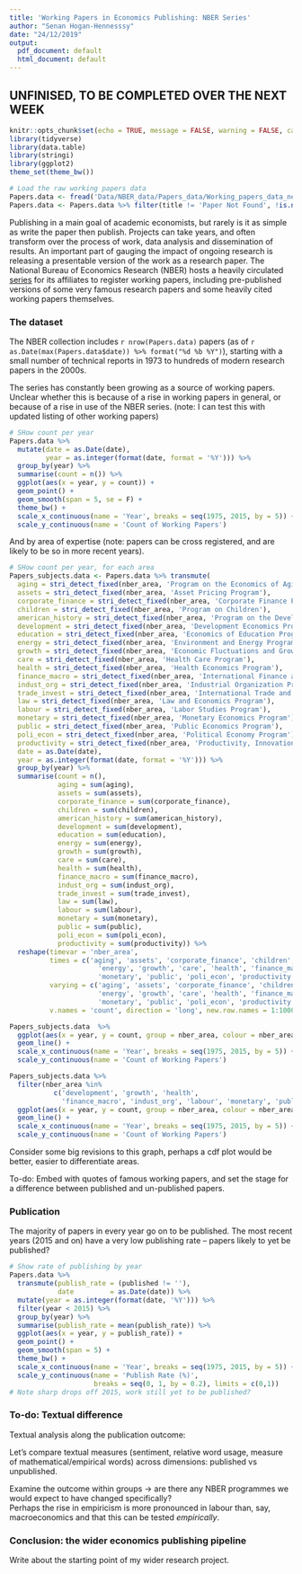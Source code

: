 ```yaml
---
title: 'Working Papers in Economics Publishing: NBER Series'
author: "Senan Hogan-Hennesssy"
date: "24/12/2019"
output:
  pdf_document: default
  html_document: default
---
```


## UNFINISED, TO BE COMPLETED OVER THE NEXT WEEK


```r
knitr::opts_chunk$set(echo = TRUE, message = FALSE, warning = FALSE, cache = F)
library(tidyverse)
library(data.table)
library(stringi)
library(ggplot2)
theme_set(theme_bw())

# Load the raw working papers data
Papers.data <- fread('Data/NBER_data/Papers_data/Working_papers_data_new.csv')
Papers.data <- Papers.data %>% filter(title != 'Paper Not Found', !is.na(date), date != '') # FIlter empty entries 
```

Publishing in a main goal of academic economists, but rarely is it as simple
as write the paper then publish.
Projects can take years, and often transform over the process of work, data analysis and 
dissemination of results.
An important part of gauging the impact of ongoing research is releasing a presentable version
of the work as a research paper.
The National Bureau of Economics Research (NBER) hosts a heavily circulated 
[series](https://www.nber.org/papers)
for its affiliates to register working papers, including pre-published versions
of some very famous research papers and some heavily cited working papers themselves.

<!-- Look at blog post   : http://varianceexplained.org/r/trump-tweets/#fnref:fullcode --> 
<!-- Look at source code : https://github.com/dgrtwo/dgrtwo.github.com/blob/master/_R/2016-08-09-trump-tweets.Rmd --> 

<!-- Presentation on the series : https://www.nber.org/WPat20K/summary.html# --> 
<!-- ^ frame a quote from the above. --> 

### The dataset 

The NBER collection includes `r nrow(Papers.data)` papers 
(as of `r as.Date(max(Papers.data$date)) %>% format("%d %b %Y")`),
starting with a small number of technical reports in 1973
to hundreds of modern research papers in the 2000s.

The series has constantly been growing as a source of working papers.
Unclear whether this is because of a rise in working papers in general,
or because of a rise in use of the NBER series.
(note: I can test this with updated listing of other working papers)


```r
# SHow count per year
Papers.data %>%
  mutate(date = as.Date(date),
         year = as.integer(format(date, format = '%Y'))) %>%
  group_by(year) %>%
  summarise(count = n()) %>%
  ggplot(aes(x = year, y = count)) +
  geom_point() +
  geom_smooth(span = 5, se = F) +
  theme_bw() +
  scale_x_continuous(name = 'Year', breaks = seq(1975, 2015, by = 5)) +
  scale_y_continuous(name = 'Count of Working Papers')
```

And by area of expertise (note: papers can be cross registered, and are likely to be so in more recent years).
```r
# SHow count per year, for each area
Papers_subjects.data <- Papers.data %>% transmute(
  aging = stri_detect_fixed(nber_area, 'Program on the Economics of Aging'),
  assets = stri_detect_fixed(nber_area, 'Asset Pricing Program'),
  corporate_finance = stri_detect_fixed(nber_area, 'Corporate Finance Program'),
  children = stri_detect_fixed(nber_area, 'Program on Children'),
  american_history = stri_detect_fixed(nber_area, 'Program on the Development of the American Economy'),
  development = stri_detect_fixed(nber_area, 'Development Economics Progra'),
  education = stri_detect_fixed(nber_area, 'Economics of Education Program'),
  energy = stri_detect_fixed(nber_area, 'Environment and Energy Program'),
  growth = stri_detect_fixed(nber_area, 'Economic Fluctuations and Growth Program'),
  care = stri_detect_fixed(nber_area, 'Health Care Program'),
  health = stri_detect_fixed(nber_area, 'Health Economics Program'),
  finance_macro = stri_detect_fixed(nber_area, 'International Finance and Macroeconomics Program'),
  indust_org = stri_detect_fixed(nber_area, 'Industrial Organization Program'),
  trade_invest = stri_detect_fixed(nber_area, 'International Trade and Investment Program'),
  law = stri_detect_fixed(nber_area, 'Law and Economics Program'),
  labour = stri_detect_fixed(nber_area, 'Labor Studies Program'),
  monetary = stri_detect_fixed(nber_area, 'Monetary Economics Program'),
  public = stri_detect_fixed(nber_area, 'Public Economics Program'),
  poli_econ = stri_detect_fixed(nber_area, 'Political Economy Program'),
  productivity = stri_detect_fixed(nber_area, 'Productivity, Innovation, and Entrepreneurship Program'),
  date = as.Date(date),
  year = as.integer(format(date, format = '%Y'))) %>%
  group_by(year) %>%
  summarise(count = n(),
            aging = sum(aging),
            assets = sum(assets),
            corporate_finance = sum(corporate_finance),
            children = sum(children),
            american_history = sum(american_history),
            development = sum(development),
            education = sum(education),
            energy = sum(energy),
            growth = sum(growth),
            care = sum(care),
            health = sum(health),
            finance_macro = sum(finance_macro),
            indust_org = sum(indust_org),
            trade_invest = sum(trade_invest),
            law = sum(law),
            labour = sum(labour),
            monetary = sum(monetary),
            public = sum(public),
            poli_econ = sum(poli_econ),
            productivity = sum(productivity)) %>%
  reshape(timevar = 'nber_area',
          times = c('aging', 'assets', 'corporate_finance', 'children', 'american_history', 'development', 'education',
                      'energy', 'growth', 'care', 'health', 'finance_macro', 'indust_org', 'trade_invest', 'law', 'labour', 
                      'monetary', 'public', 'poli_econ', 'productivity'),
          varying = c('aging', 'assets', 'corporate_finance', 'children', 'american_history', 'development', 'education',
                      'energy', 'growth', 'care', 'health', 'finance_macro', 'indust_org', 'trade_invest', 'law', 'labour', 
                      'monetary', 'public', 'poli_econ', 'productivity'),
          v.names = 'count', direction = 'long', new.row.names = 1:1000) %>% group_by(year)

Papers_subjects.data  %>%
  ggplot(aes(x = year, y = count, group = nber_area, colour = nber_area)) +
  geom_line() +
  scale_x_continuous(name = 'Year', breaks = seq(1975, 2015, by = 5)) +
  scale_y_continuous(name = 'Count of Working Papers')

Papers_subjects.data %>%
  filter(nber_area %in% 
           c('development', 'growth', 'health', 
             'finance_macro', 'indust_org', 'labour', 'monetary', 'public')) %>%
  ggplot(aes(x = year, y = count, group = nber_area, colour = nber_area)) +
  geom_line() +
  scale_x_continuous(name = 'Year', breaks = seq(1975, 2015, by = 5)) +
  scale_y_continuous(name = 'Count of Working Papers')
```

Consider some big revisions to this graph, perhaps a cdf plot would be better, easier to differentiate areas.

To-do:
Embed with quotes of famous working papers, and set the stage for a difference between
published and un-published papers.


### Publication

The majority of papers in every year go on to be published.
The most recent years (2015 and on) have a very low publishing rate -- papers likely to yet be published?

```r
# Show rate of publishing by year
Papers.data %>%
  transmute(publish_rate = (published != ''),
            date         = as.Date(date)) %>%
  mutate(year = as.integer(format(date, '%Y'))) %>%
  filter(year < 2015) %>%
  group_by(year) %>%
  summarise(publish_rate = mean(publish_rate)) %>%
  ggplot(aes(x = year, y = publish_rate)) +
  geom_point() +
  geom_smooth(span = 5) +
  theme_bw() +
  scale_x_continuous(name = 'Year', breaks = seq(1975, 2015, by = 5)) +
  scale_y_continuous(name = 'Publish Rate (%)', 
                     breaks = seq(0, 1, by = 0.2), limits = c(0,1))
# Note sharp drops off 2015, work still yet to be published?
```

### To-do: Textual difference

Textual analysis along the publication outcome:

Let's compare textual measures (sentiment, relative word usage, measure of mathematical/empirical words) across dimensions:
published vs unpublished.

Examine the outcome within groups -> are there any NBER programmes we would expect to have changed specifically?  
Perhaps the rise in empiricism is more pronounced in labour than, say, macroeconomics
and that this can be tested <i>empirically</i>.



### Conclusion: the wider economics publishing pipeline

Write about the starting point of my wider research project.
